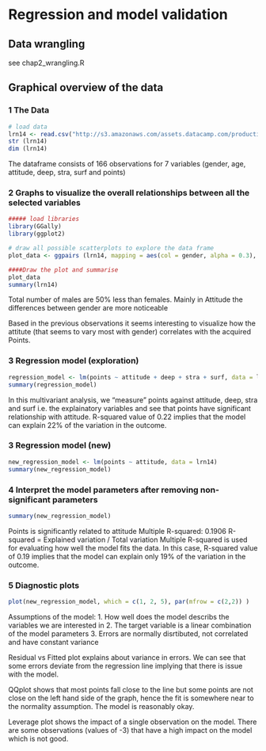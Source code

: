 # Regression and model validation
## Data wrangling 

see chap2_wrangling.R

## Graphical overview of the data

### 1 The Data

```r
# load data
lrn14 <- read.csv("http://s3.amazonaws.com/assets.datacamp.com/production/course_2218/datasets/learning2014.txt", sep=",")
str (lrn14)
dim (lrn14)
```

The dataframe consists of 166 observations for 7 variables (gender, age, attitude, deep, stra, surf and points)


### 2 Graphs to visualize the overall relationships between all the selected variables 

```r
##### load libraries
library(GGally)
library(ggplot2)

# draw all possible scatterplots to explore the data frame
plot_data <- ggpairs (lrn14, mapping = aes(col = gender, alpha = 0.3), lower = list(combo = wrap("facethist", bins = 20)))

####Draw the plot and summarise
plot_data
summary(lrn14)
```

Total number of males are 50% less than females.
Mainly in Attitude the differences between gender are more noticeable 


Based in the previous observations it seems interesting to visualize how the attitute (that seems to vary most with gender) correlates with the acquired Points. 

### 3 Regression model (exploration)

```r
regression_model <- lm(points ~ attitude + deep + stra + surf, data = lrn14)
summary(regression_model)
```
In this multivariant analysis, we "measure" points against attitude, deep, stra and surf i.e. the explainatory variables and see that points have significant relationship with attitude.
R-squared value of 0.22 implies that the model can explain 22% of the variation in the outcome.

### 3 Regression model (new)

```r
new_regression_model <- lm(points ~ attitude, data = lrn14)
summary(new_regression_model)
```

### 4 Interpret the model parameters after removing non-significant parameters

```r
summary(new_regression_model)
```

Points is significantly related to attitude 
Multiple R-squared:  0.1906
R-squared = Explained variation / Total variation
Multiple R-squared is used for evaluating how well the model fits the data. In this case, R-squared value of 0.19 implies that the model can explain only 19% of the variation in the outcome.

### 5 Diagnostic plots

```r
plot(new_regression_model, which = c(1, 2, 5), par(mfrow = c(2,2)) )
```


Assumptions of the model:
1. How well does the model describs the variables we are interested in
2. The target variable is a linear combination of the model parameters
3. Errors are normally disrtibuted, not correlated and have constant variance

Residual vs Fitted plot explains about variance in errors. 
We can see that some errors deviate from the regression line implying that there is issue with the model.

QQplot shows that most points fall close to the line but some points are not close on the left hand side of the graph, hence the fit is somewhere near to the normality assumption. The model is reasonably okay.

Leverage plot shows the impact of a single observation on the model. 
There are some observations (values of -3) that have a high impact on the model which is not good.